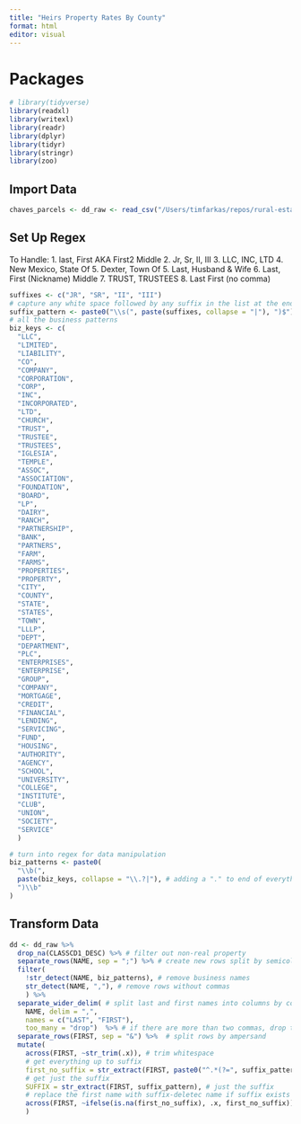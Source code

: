 ```yaml
---
title: "Heirs Property Rates By County"
format: html
editor: visual
---
```


# Packages

```r
# library(tidyverse)
library(readxl)
library(writexl)
library(readr)
library(dplyr)
library(tidyr)
library(stringr)
library(zoo)
```

## Import Data

```r
chaves_parcels <- dd_raw <- read_csv("/Users/timfarkas/repos/rural-estate-law/parcels/Chaves County Parcel Data All.csv")  
```


## Set Up Regex

To Handle:
1. last, First AKA First2 Middle
2. Jr, Sr, II, III
3. LLC, INC, LTD
4. New Mexico, State Of
5. Dexter, Town Of 
5. Last, Husband & Wife 
6. Last, First (Nickname) Middle
7. TRUST, TRUSTEES
8. Last First (no comma)
```r
suffixes <- c("JR", "SR", "II", "III")
# capture any white space followed by any suffix in the list at the end of the string
suffix_pattern <- paste0("\\s(", paste(suffixes, collapse = "|"), ")$")
# all the business patterns
biz_keys <- c(
  "LLC", 
  "LIMITED", 
  "LIABILITY", 
  "CO",
  "COMPANY", 
  "CORPORATION", 
  "CORP",
  "INC", 
  "INCORPORATED", 
  "LTD", 
  "CHURCH", 
  "TRUST", 
  "TRUSTEE",
  "TRUSTEES", 
  "IGLESIA", 
  "TEMPLE", 
  "ASSOC", 
  "ASSOCIATION", 
  "FOUNDATION", 
  "BOARD", 
  "LP",
  "DAIRY", 
  "RANCH", 
  "PARTNERSHIP", 
  "BANK", 
  "PARTNERS", 
  "FARM", 
  "FARMS", 
  "PROPERTIES", 
  "PROPERTY", 
  "CITY", 
  "COUNTY", 
  "STATE", 
  "STATES", 
  "TOWN",
  "LLLP",
  "DEPT",
  "DEPARTMENT",
  "PLC",
  "ENTERPRISES",
  "ENTERPRISE",
  "GROUP",
  "COMPANY",
  "MORTGAGE",
  "CREDIT",
  "FINANCIAL",
  "LENDING",
  "SERVICING",
  "FUND",
  "HOUSING",
  "AUTHORITY",
  "AGENCY",
  "SCHOOL",
  "UNIVERSITY",
  "COLLEGE",
  "INSTITUTE",
  "CLUB",
  "UNION",
  "SOCIETY",
  "SERVICE"
  ) 

# turn into regex for data manipulation
biz_patterns <- paste0(
  "\\b(", 
  paste(biz_keys, collapse = "\\.?|"), # adding a "." to end of everything probably just fine
  ")\\b"
)
```


## Transform Data 
```r
dd <- dd_raw %>%
  drop_na(CLASSCD1_DESC) %>% # filter out non-real property
  separate_rows(NAME, sep = ";") %>% # create new rows split by semicolon
  filter(
    !str_detect(NAME, biz_patterns), # remove business names
    str_detect(NAME, ","), # remove rows without commas
    ) %>%
  separate_wider_delim( # split last and first names into columns by comma
    NAME, delim = ",", 
    names = c("LAST", "FIRST"), 
    too_many = "drop")  %>% # if there are more than two commas, drop the row entirely
  separate_rows(FIRST, sep = "&") %>%  # split rows by ampersand
  mutate(
    across(FIRST, ~str_trim(.x)), # trim whitespace
    # get everything up to suffix 
    first_no_suffix = str_extract(FIRST, paste0("^.*(?=", suffix_pattern, ")")),  
    # get just the suffix
    SUFFIX = str_extract(FIRST, suffix_pattern), # just the suffix
    # replace the first name with suffix-deletec name if suffix exists
    across(FIRST, ~ifelse(is.na(first_no_suffix), .x, first_no_suffix))
    ) 
```